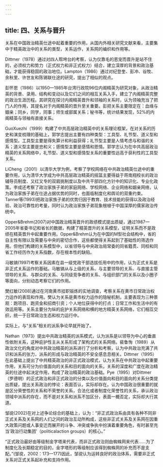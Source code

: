 ```yaml
---
---
---
```

title: 四、关系与晋升
---

关系在中国政治精英仕途中起着重要的作用，从国内外相关研究文献来看，主要集中于精英政治中的关系的类型，关系运作，关系网的编织和作用等。

Dittmer（1978）通过对四人帮垮台的考察，认为仅靠毛的恩宠而晋升是站不住的，必须权力和势力（正式权力和非正式权力）结合，建立深厚的背景和政治基础，才能获得稳固的政治地位。Lampton（1986）通过对纪登奎、彭冲、谷牧、余秋里、许世友和陈锡联仕途的研究，提出了相似的观点。

彭怀恩（1986）以1950—1985年台湾行政院96位内阁精英为研究对象，从政治精英的背景、录用、结构和变动以及它们之间的相互关系入手，建立了内阁精英完整的政治生涯历程。其研究在探讨内阁精英晋升和领袖的关系时，认为领袖充当了把门人的作用，其提名对于内阁精英的晋升至关重要。彭把关系主要限定在：血缘与姻亲；同乡，同学，同事；师生或部属关系；秘书等，统计结果发现，52%的内阁精英与领袖有直接关系。

GuoXuezhi（1999）构建了中共高层政治精英中的关系理论框架，在对关系的历史和演变梳理的基础上，郭学志提出主要有四种类型：工具型、礼节型、道义型和感情型。工具型主要是得失算计和利益获得；礼节型主要是人情考虑与和谐的关系；道义型主要是忠和义；感情型主要是感情和恩情。郭学志认为在中共高层政治精英的关系网络中，礼节型、道义型和感情型关系的重要性远高于获利性的工具型关系。

LiCheng（2001）以清华大学为例，考察了学校网络在中共政治精英仕途中的重要作用，认为清华大学成为中共高层政治精英的摇篮主要得益于蒋南翔校长的政治辅导员制度、又红又专的双肩挑制度以及中共干部四化方针中的知识化、专业化政策。李成还考察了政治家族子弟的家庭网络、学校网络、企业网络和姻亲网络，认为政治家族子弟在仕途占据优势的同时，也面临制度化和舆论的双重约束。Tanner等(1993)把政治家族子弟的优势归因于教育、技术技能的获得以及政治经验、政治可靠性的考量，同时认为政治家族子弟现象根植于中国深厚的儒家政治传统中。

Opper&Brehm(2007)对中国政治精英晋升的政绩模式提出质疑，通过1987—2005年省委书记和省长的数据，构建了精英晋升的关系模型，证明关系而不是政绩在精英晋升中起重要作用。Opper&Brehm认为在中国的M型社会结构中，省的自主性有限以及需要与中央的密切合作，这些都使得关系起到了基础性的筛选作用。但他们构建的关系模型中，以省领导与中央政治局常委的同省籍贯、同校和同省工作经历作为关系指数，存在根本性的缺陷。

马敏镐(1997)考察关系因素在县一级党政干部选拔任用中的作用，认为正式关系是非正式关系运作的基础。马敏镐从与上级的关系、与主要领导的关系、与直接主管领导的关系、与群众的关系、与同级竞争者的关系、与组织部门的关系以及小圈子等面向，分别动态考察它们的作用。

樊红敏(2008)通过在河南黄市挂职锻炼的实地调查，考察关系在黄市日常政治权力运作的表现和作用。樊认为关系是黄市权力运作的隐秘机制，主要表现为三种景观：跑项目、跑资金和招商引资；个人地位获得中的打点；日常工作和生活中的有效运用等。关系主要分为纵的庇护关系网络和横的地方精英关系网络，它们相互交织，统一于日常政治生态和权力运行中。

实际上，与“关系”相关的派系争论早就开始了。

Nathan（1973）提出中共政治精英的派系模式，认为派系是以领导为中心的垂直性依附关系，这种庇护性主从关系形成了架构式的关系网络。裴鲁恂（1989）从政治文化的角度对中共政治精英的派系进行了分析和考察，认为中共政治充满了共识和派系的张力，派系的形成与政治精英的不安全感息息相关。Dittmer（1995）在此基础上提出了中共精英政治的非正式政治模式，认为关系在中共政治中起重要作用，关系可分为价值面向的关系和目的面向的关系，关系的深度和广度在政治精英的仕途中起决定作用，构成了政治精英的政治基础。Pye（1995）对Dittmer（罗德明）的正式政治和非正式政治的分类以及价值面向和目的面向的关系分类提出质疑，提出关系政治的悖论：表面否认，实际却存在。认为中国政治很重要的就是区分荣誉性的关系和不荣誉的关系，合法化或者制度化荣誉性的关系，承认政治领域中派系的存在，而不是对关系和派系不加区分，表面一概否定，实际却大行其道。

邹谠(2002)在对上述争论综合的基础上，认为：“非正式政治系由具有各种不同非正式关系及关系网的人们之间的政治互动所构成，这些非正式关系及关系网在因重大政策问题或人事变迁而展开的斗争、冲突或争执中扮演着重要角色，有时甚至充当‘政治行动集团’（politicalaction groups）的核心。”

“正式政治最好由等级制金字塔来代表，而非正式政治则由蜘蛛网来代表……为了制度化及长期稳定的目的，金字塔形的等级制应该得到蜘蛛网的补充而不是支配。”(邹谠，2002：173—177)因此，邹谠认为运转良好的政治体系，需要非正式关系对正式关系起补充和支持作用。

